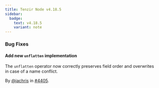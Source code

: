 ```yaml
---
title: Tenzir Node v4.18.5
sidebar:
  badge:
    text: v4.18.5
    variant: note
---
```


### Bug Fixes

#### Add new `unflatten` implementation

The `unflatten` operator now correctly preserves field order and overwrites in
case of a name conflict.

By [@jachris](https://github.com/jachris) in [#4405](https://github.com/tenzir/tenzir/pull/4405).
